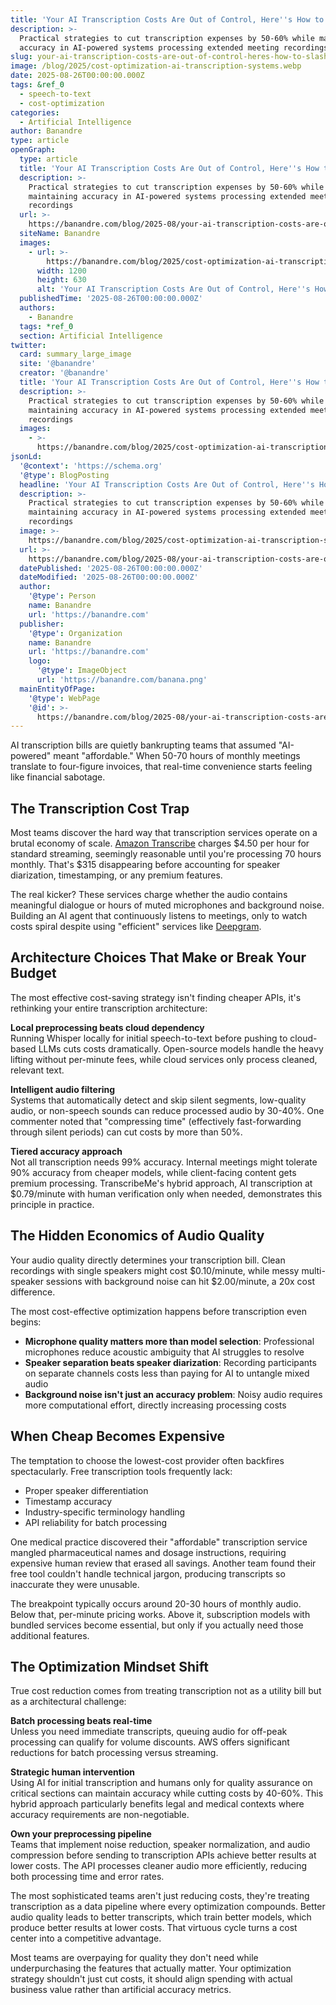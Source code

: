 ```yaml
---
title: 'Your AI Transcription Costs Are Out of Control, Here''s How to Slash Them'
description: >-
  Practical strategies to cut transcription expenses by 50-60% while maintaining
  accuracy in AI-powered systems processing extended meeting recordings
slug: your-ai-transcription-costs-are-out-of-control-heres-how-to-slash-them
image: /blog/2025/cost-optimization-ai-transcription-systems.webp
date: 2025-08-26T00:00:00.000Z
tags: &ref_0
  - speech-to-text
  - cost-optimization
categories:
  - Artificial Intelligence
author: Banandre
type: article
openGraph:
  type: article
  title: 'Your AI Transcription Costs Are Out of Control, Here''s How to Slash Them'
  description: >-
    Practical strategies to cut transcription expenses by 50-60% while
    maintaining accuracy in AI-powered systems processing extended meeting
    recordings
  url: >-
    https://banandre.com/blog/2025-08/your-ai-transcription-costs-are-out-of-control-heres-how-to-slash-them
  siteName: Banandre
  images:
    - url: >-
        https://banandre.com/blog/2025/cost-optimization-ai-transcription-systems.webp
      width: 1200
      height: 630
      alt: 'Your AI Transcription Costs Are Out of Control, Here''s How to Slash Them'
  publishedTime: '2025-08-26T00:00:00.000Z'
  authors:
    - Banandre
  tags: *ref_0
  section: Artificial Intelligence
twitter:
  card: summary_large_image
  site: '@banandre'
  creator: '@banandre'
  title: 'Your AI Transcription Costs Are Out of Control, Here''s How to Slash Them'
  description: >-
    Practical strategies to cut transcription expenses by 50-60% while
    maintaining accuracy in AI-powered systems processing extended meeting
    recordings
  images:
    - >-
      https://banandre.com/blog/2025/cost-optimization-ai-transcription-systems.webp
jsonLd:
  '@context': 'https://schema.org'
  '@type': BlogPosting
  headline: 'Your AI Transcription Costs Are Out of Control, Here''s How to Slash Them'
  description: >-
    Practical strategies to cut transcription expenses by 50-60% while
    maintaining accuracy in AI-powered systems processing extended meeting
    recordings
  image: >-
    https://banandre.com/blog/2025/cost-optimization-ai-transcription-systems.webp
  url: >-
    https://banandre.com/blog/2025-08/your-ai-transcription-costs-are-out-of-control-heres-how-to-slash-them
  datePublished: '2025-08-26T00:00:00.000Z'
  dateModified: '2025-08-26T00:00:00.000Z'
  author:
    '@type': Person
    name: Banandre
    url: 'https://banandre.com'
  publisher:
    '@type': Organization
    name: Banandre
    url: 'https://banandre.com'
    logo:
      '@type': ImageObject
      url: 'https://banandre.com/banana.png'
  mainEntityOfPage:
    '@type': WebPage
    '@id': >-
      https://banandre.com/blog/2025-08/your-ai-transcription-costs-are-out-of-control-heres-how-to-slash-them
---
```


AI transcription bills are quietly bankrupting teams that assumed "AI-powered" meant "affordable." When 50-70 hours of monthly meetings translate to four-figure invoices, that real-time convenience starts feeling like financial sabotage.

## The Transcription Cost Trap

Most teams discover the hard way that transcription services operate on a brutal economy of scale. [Amazon Transcribe](https://aws.amazon.com/transcribe/) charges $4.50 per hour for standard streaming, seemingly reasonable until you're processing 70 hours monthly. That's $315 disappearing before accounting for speaker diarization, timestamping, or any premium features.

The real kicker? These services charge whether the audio contains meaningful dialogue or hours of muted microphones and background noise. Building an AI agent that continuously listens to meetings, only to watch costs spiral despite using "efficient" services like [Deepgram](https://deepgram.com/).

## Architecture Choices That Make or Break Your Budget

The most effective cost-saving strategy isn't finding cheaper APIs, it's rethinking your entire transcription architecture:

**Local preprocessing beats cloud dependency**  
Running Whisper locally for initial speech-to-text before pushing to cloud-based LLMs cuts costs dramatically. Open-source models handle the heavy lifting without per-minute fees, while cloud services only process cleaned, relevant text.

**Intelligent audio filtering**  
Systems that automatically detect and skip silent segments, low-quality audio, or non-speech sounds can reduce processed audio by 30-40%. One commenter noted that "compressing time" (effectively fast-forwarding through silent periods) can cut costs by more than 50%.

**Tiered accuracy approach**  
Not all transcription needs 99% accuracy. Internal meetings might tolerate 90% accuracy from cheaper models, while client-facing content gets premium processing. TranscribeMe's hybrid approach, AI transcription at $0.79/minute with human verification only when needed, demonstrates this principle in practice.

## The Hidden Economics of Audio Quality

Your audio quality directly determines your transcription bill. Clean recordings with single speakers might cost $0.10/minute, while messy multi-speaker sessions with background noise can hit $2.00/minute, a 20x cost difference.

The most cost-effective optimization happens before transcription even begins:
- **Microphone quality matters more than model selection**: Professional microphones reduce acoustic ambiguity that AI struggles to resolve
- **Speaker separation beats speaker diarization**: Recording participants on separate channels costs less than paying for AI to untangle mixed audio
- **Background noise isn't just an accuracy problem**: Noisy audio requires more computational effort, directly increasing processing costs

## When Cheap Becomes Expensive


The temptation to choose the lowest-cost provider often backfires spectacularly. Free transcription tools frequently lack:
- Proper speaker differentiation
- Timestamp accuracy  
- Industry-specific terminology handling
- API reliability for batch processing

One medical practice discovered their "affordable" transcription service mangled pharmaceutical names and dosage instructions, requiring expensive human review that erased all savings. Another team found their free tool couldn't handle technical jargon, producing transcripts so inaccurate they were unusable.

The breakpoint typically occurs around 20-30 hours of monthly audio. Below that, per-minute pricing works. Above it, subscription models with bundled services become essential, but only if you actually need those additional features.

## The Optimization Mindset Shift


True cost reduction comes from treating transcription not as a utility bill but as a architectural challenge:

**Batch processing beats real-time**  
Unless you need immediate transcripts, queuing audio for off-peak processing can qualify for volume discounts. AWS offers significant reductions for batch processing versus streaming.

**Strategic human intervention**  
Using AI for initial transcription and humans only for quality assurance on critical sections can maintain accuracy while cutting costs by 40-60%. This hybrid approach particularly benefits legal and medical contexts where accuracy requirements are non-negotiable.

**Own your preprocessing pipeline**  
Teams that implement noise reduction, speaker normalization, and audio compression before sending to transcription APIs achieve better results at lower costs. The API processes cleaner audio more efficiently, reducing both processing time and error rates.

The most sophisticated teams aren't just reducing costs, they're treating transcription as a data pipeline where every optimization compounds. Better audio quality leads to better transcripts, which train better models, which produce better results at lower costs. That virtuous cycle turns a cost center into a competitive advantage.

Most teams are overpaying for quality they don't need while underpurchasing the features that actually matter. Your optimization strategy shouldn't just cut costs, it should align spending with actual business value rather than artificial accuracy metrics.
